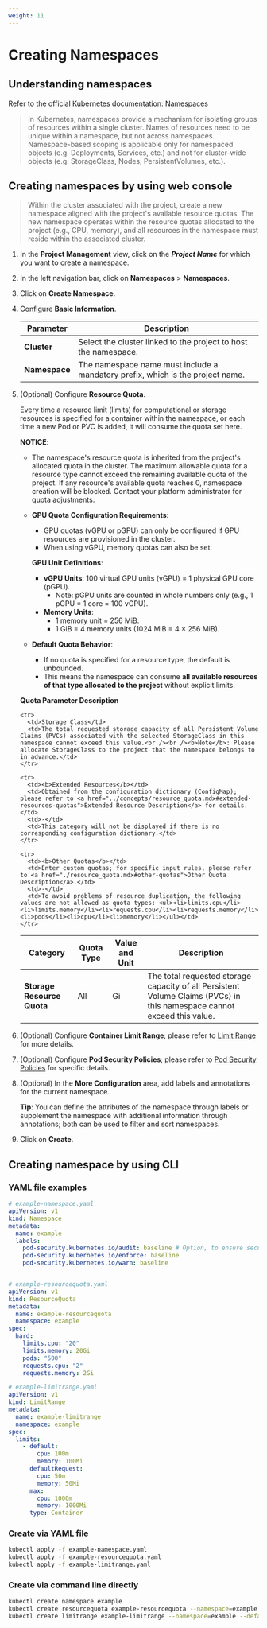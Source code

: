 ```yaml
---
weight: 11
---
```


# Creating Namespaces

## Understanding namespaces

Refer to the official Kubernetes documentation: [Namespaces](https://kubernetes.io/docs/reference/kubernetes-api/cluster-resources/namespace-v1/)

> In Kubernetes, namespaces provide a mechanism for isolating groups of resources within a single cluster. Names of resources need to be unique within a namespace, but not across namespaces. Namespace-based scoping is applicable only for namespaced objects (e.g. Deployments, Services, etc.) and not for cluster-wide objects (e.g. StorageClass, Nodes, PersistentVolumes, etc.).

## Creating namespaces by using web console

> Within the cluster associated with the project, create a new namespace aligned with the project's available resource quotas.
> The new namespace operates within the resource quotas allocated to the project (e.g., CPU, memory), and all resources in the namespace must reside within the associated cluster.

1. In the **Project Management** view, click on the ***Project Name*** for which you want to create a namespace.

2. In the left navigation bar, click on **Namespaces** > **Namespaces**.

3. Click on **Create Namespace**.

4. Configure **Basic Information**.

   | Parameter       | Description                          |
   | -------------- | ------------------------------------ |
   | **Cluster**    | Select the cluster linked to the project to host the namespace. |
   | **Namespace**  | The namespace name must include a mandatory prefix, which is the project name. |

5. (Optional) Configure **Resource Quota**.

   Every time a resource limit (limits) for computational or storage resources is specified for a container within the namespace, or each time a new Pod or PVC is added, it will consume the quota set here.

   **NOTICE**:

   - The namespace's resource quota is inherited from the project's allocated quota in the cluster. The maximum allowable quota for a resource type cannot exceed the remaining available quota of the project. If any resource's available quota reaches 0, namespace creation will be blocked. Contact your platform administrator for quota adjustments.

   - **GPU Quota Configuration Requirements**:
     - GPU quotas (vGPU or pGPU) can only be configured if GPU resources are provisioned in the cluster.
     - When using vGPU, memory quotas can also be set.

     **GPU Unit Definitions**: 
       - **vGPU Units**: 100 virtual GPU units (vGPU) = 1 physical GPU core (pGPU).
         - Note: pGPU units are counted in whole numbers only (e.g., 1 pGPU = 1 core = 100 vGPU).
       - **Memory Units**:
         - 1 memory unit = 256 MiB.
         - 1 GiB = 4 memory units (1024 MiB = 4 × 256 MiB).

   - **Default Quota Behavior**:
     - If no quota is specified for a resource type, the default is unbounded.
     - This means the namespace can consume **all available resources of that type allocated to the project** without explicit limits.

   **Quota Parameter Description**

   <table>
     <thead>
       <tr>
         <th>Category</th>
         <th>Quota Type</th>
         <th>Value and Unit</th>
         <th>Description</th>
       </tr>
     </thead>

     <tbody>
       <tr>
         <td rowSpan={2}><b>Storage Resource Quota</b></td>
         <td>All</td>
         <td rowSpan={2}>Gi</td>
         <td>The total requested storage capacity of all Persistent Volume Claims (PVCs) in this namespace cannot exceed this value.</td>
       </tr>

       <tr>
         <td>Storage Class</td>
         <td>The total requested storage capacity of all Persistent Volume Claims (PVCs) associated with the selected StorageClass in this namespace cannot exceed this value.<br /><br /><b>Note</b>: Please allocate StorageClass to the project that the namespace belongs to in advance.</td>
       </tr>

       <tr>
         <td><b>Extended Resources</b></td>
         <td>Obtained from the configuration dictionary (ConfigMap); please refer to <a href="../concepts/resource_quota.mdx#extended-resources-quotas">Extended Resource Description</a> for details.</td>
         <td>-</td>
         <td>This category will not be displayed if there is no corresponding configuration dictionary.</td>
       </tr>

       <tr>
         <td><b>Other Quotas</b></td>
         <td>Enter custom quotas; for specific input rules, please refer to <a href="./resource_quota.mdx#other-quotas">Other Quota Description</a>.</td>
         <td>-</td>
         <td>To avoid problems of resource duplication, the following values are not allowed as quota types: <ul><li>limits.cpu</li><li>limits.memory</li><li>requests.cpu</li><li>requests.memory</li><li>pods</li><li>cpu</li><li>memory</li></ul></td>
       </tr>
     </tbody>
   </table>

6. (Optional) Configure **Container Limit Range**; please refer to [Limit Range](./limit_range.mdx) for more details.

7. (Optional) Configure **Pod Security Policies**; please refer to [Pod Security Policies](./security_policies.mdx) for specific details.

8. (Optional) In the **More Configuration** area, add labels and annotations for the current namespace.

   **Tip**: You can define the attributes of the namespace through labels or supplement the namespace with additional information through annotations; both can be used to filter and sort namespaces.

9. Click on **Create**.

## Creating namespace by using CLI

### YAML file examples
```yaml
# example-namespace.yaml
apiVersion: v1
kind: Namespace
metadata:
  name: example
  labels:
    pod-security.kubernetes.io/audit: baseline # Option, to ensure security, it is recommended to choose the baseline or restricted mode.
    pod-security.kubernetes.io/enforce: baseline 
    pod-security.kubernetes.io/warn: baseline


# example-resourcequota.yaml
apiVersion: v1
kind: ResourceQuota
metadata:
  name: example-resourcequota
  namespace: example
spec:
  hard:
    limits.cpu: "20"
    limits.memory: 20Gi
    pods: "500"
    requests.cpu: "2"
    requests.memory: 2Gi

# example-limitrange.yaml
apiVersion: v1
kind: LimitRange
metadata:
  name: example-limitrange
  namespace: example
spec:
  limits:
    - default:
        cpu: 100m
        memory: 100Mi
      defaultRequest:
        cpu: 50m
        memory: 50Mi
      max:
        cpu: 1000m
        memory: 1000Mi
      type: Container

```
### Create via YAML file

```bash
kubectl apply -f example-namespace.yaml
kubectl apply -f example-resourcequota.yaml
kubectl apply -f example-limitrange.yaml
```

### Create via command line directly

```bash
kubectl create namespace example
kubectl create resourcequota example-resourcequota --namespace=example --hard=limits.cpu=20,limits.memory=20Gi,pods=500 
kubectl create limitrange example-limitrange --namespace=example --default='cpu=100m,memory=100Mi' --default-request='cpu=50m,memory=50Mi' --max='cpu=1000m,memory=1000Mi'
```

